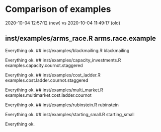 # Comparison of examples

2020-10-04 12:57:12 (new) vs
2020-10-04 11:49:17 (old)

## inst/examples/arms_race.R arms.race.example

Everything ok.
## inst/examples/blackmailing.R blackmailing

Everything ok.
## inst/examples/capacity_investments.R examples.capacity.cournot.staggered

Everything ok.
## inst/examples/cost_ladder.R examples.cost.ladder.cournot.staggered

Everything ok.
## inst/examples/multi_market.R examples.multimarket.cost.ladder.cournot

Everything ok.
## inst/examples/rubinstein.R rubinstein

Everything ok.
## inst/examples/starting_small.R starting_small

Everything ok.
